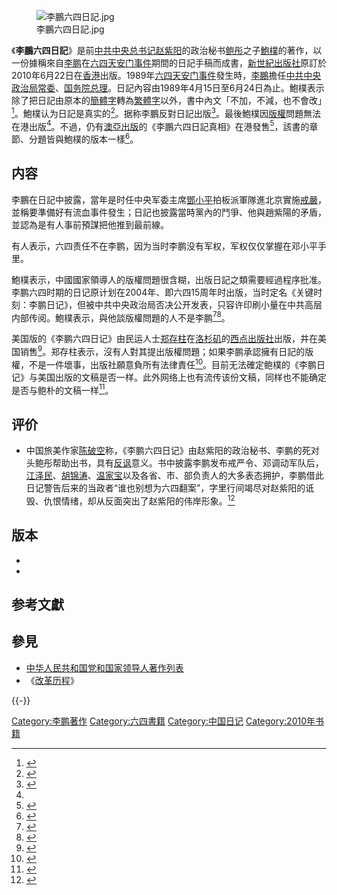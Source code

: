[[File:李鵬六四日記.jpg|thumb]]

《'''李鵬六四日記'''》是前[[中共中央总书记|中共中央总书记]][[赵紫阳|赵紫阳]]的政治秘书[[鲍彤|鲍彤]]之子[[鮑樸|鮑樸]]的著作，以一份據稱來自[[李鹏|李鹏]]在[[六四天安门事件|六四天安门事件]]期間的日記手稿而成書，[[新世紀出版社|新世紀出版社]]原訂於2010年6月22日在[[香港|香港]]出版。1989年[[六四天安门事件|六四天安门事件]]發生時，[[李鵬|李鵬]]擔任[[中共中央政治局常委|中共中央政治局常委]]、[[国务院总理|国务院总理]]。日記內容由1989年4月15日至6月24日為止。鮑樸表示除了把日記由原本的[[簡體字|簡體字]]轉為[[繁體字|繁體字]]以外，書中內文「不加，不減，也不會改」<ref>{{cite news| url=http://specials.mingpao.com/cfm/News.cfm?SpecialsID=137&Page=8&News=c19f724a420969ec4c92d3cadc1321ecc81fd5aeca4367e4851b15c85a| title=鮑樸決出版「李鵬六四日記」| newspaper=[[明報|明報]]| date=2010-06-05| deadurl=yes| archiveurl=https://web.archive.org/web/20160604105854/http://specials.mingpao.com/cfm/News.cfm?SpecialsID=137&Page=8&News=c19f724a420969ec4c92d3cadc1321ecc81fd5aeca4367e4851b15c85a| archivedate=2016-06-04}}</ref>。鮑樸认为日記是真实的<ref name="BBC0622">{{cite news|url=http://www.bbc.com/zhongwen/trad/china/2010/06/100622_lipeng_baopu.shtml|title=鲍樸：《六四日记》真实性没问题|date=2010-06-22|publisher=[[BBC|BBC]]|accessdate=2010-06-22|archive-url=https://web.archive.org/web/20160812154729/http://www.bbc.com/zhongwen/trad/china/2010/06/100622_lipeng_baopu.shtml|archive-date=2016-08-12|dead-url=no}}</ref>。据称李鵬反對日記出版<ref>{{cite news| url=http://hk.apple.nextmedia.com/template/apple/art_main.php?iss_id=20100619&sec_id=15335&subsec_id=15336&art_id=14151268| title=《李鵬「六四」日記》在港出版受阻| newspaper=[[蘋果日報_(香港)|蘋果日報]]| date=2010-06-19| access-date=2010-06-19| archive-url=https://web.archive.org/web/20100622234811/http://hk.apple.nextmedia.com/template/apple/art_main.php?iss_id=20100619&sec_id=15335&subsec_id=15336&art_id=14151268| archive-date=2010-06-22| dead-url=no}}</ref>。最後鮑樸因[[版權|版權]]問題無法在港出版<ref name="BBC0622" />。不過，仍有[[澳亞出版|澳亞出版]]的《李鵬六四日記真相》在港發售<ref>{{cite news| url=http://hk.apple.nextmedia.com/template/apple/art_main.php?iss_id=20100629&sec_id=4104&subsec_id=11867&art_id=14185115| title=《李鵬「六四」日記》港有售| newspaper=[[蘋果日報_(香港)|蘋果日報]]| date=2010-06-29| access-date=2010-06-29| archive-url=https://web.archive.org/web/20100702074057/http://hk.apple.nextmedia.com/template/apple/art_main.php?iss_id=20100629&sec_id=4104&subsec_id=11867&art_id=14185115| archive-date=2010-07-02| dead-url=no}}</ref>，該書的章節、分題皆與鮑樸的版本一樣<ref>{{cite journal en| url=http://www.doc88.com/p-24455525192.html| title=山寨版《李鵬六四日記》幕後黑手曝光| journal=壹週刊| issue=1061期| date=07-08-2010| author=| access-date=2019-07-23| archive-url=https://web.archive.org/web/20190611060733/http://www.doc88.com/p-24455525192.html| archive-date=2019-06-11| dead-url=no}}</ref>。

==内容==
李鵬在日記中披露，當年是时任中央军委主席[[鄧小平|鄧小平]]拍板派軍隊進北京實施[[戒嚴|戒嚴]]，並稱要準備好有流血事件發生；日記也披露當時黨內的鬥爭、他與趙紫陽的矛盾，並認為是有人事前預謀把他推到最前線。

有人表示，六四责任不在李鹏，因为当时李鹏没有军权，军权仅仅掌握在邓小平手里。

鮑樸表示，中國國家領導人的版權問題很含糊，出版日記之類需要經過程序批准。李鹏六四时期的日记原计划在2004年、即六四15周年时出版，当时定名《关键时刻：李鹏日记》，但被中共中央政治局否决公开发表，只容许印刷小量在中共高层内部传阅。鮑樸表示，與他談版權問題的人不是李鹏<ref>{{Cite news | url=http://www.scmp.com/article/717858/right-publish-diary-uncertain | title=Right to publish diary 'uncertain' | date=2010-06-23 | author=Minnie Chan | publisher=[[南華早報|南華早報]] | access-date=2014-08-06 | archive-url=https://web.archive.org/web/20140816071526/http://www.scmp.com/article/717858/right-publish-diary-uncertain | archive-date=2014-08-16 | dead-url=no }}{{en}}</ref><ref>{{cite journal en|title=李鵬《關鍵時刻》的關鍵|journal=[[亚洲週刊|亚洲週刊]]|volume=|issue=十八卷十三期|pages=|date=2004-03-28|url=http://www.yzzk.com/cfm/Content_Archive.cfm?Channel=ae&Path=372480111/13ae1.cfm|author=|access-date=2019-07-23|archive-url=https://web.archive.org/web/20190606023023/http://www.yzzk.com/cfm/Content_Archive.cfm?Channel=ae&Path=372480111%2F13ae1.cfm|archive-date=2019-06-06|dead-url=no}}</ref>。

美国版的《李鹏六四日记》由民运人士[[郑存柱|郑存柱]]在[[洛杉矶|洛杉矶]]的[[西点出版社|西点出版社]]出版，并在美国销售<ref>{{cite news| url=http://www1.voanews.com/chinese/news/china/20100623-Publishing-Former-Premier-Li-Peng-Book-96970969.html| title=李鹏六四日记出版喊停迫于中共施压| publisher=[[美国之音|美国之音]]| date=2010-06-23| access-date=2010-06-23| archive-url=https://web.archive.org/web/20100628214948/http://www1.voanews.com/chinese/news/china/20100623-Publishing-Former-Premier-Li-Peng-Book-96970969.html| archive-date=2010-06-28| dead-url=no}}</ref>。郑存柱表示，沒有人對其提出版權問題；如果李鹏承認擁有日記的版權，不是一件壞事，出版社願意負所有法律責任<ref>{{Cite news | url=http://www.scmp.com/article/717951/li-pengs-diary-goes-sale-los-angeles | title=Li Peng's diary goes on sale in Los Angeles | date=2010-06-24 | publisher=[[南華早報|南華早報]] | access-date=2014-08-06 | archive-url=https://web.archive.org/web/20140816065950/http://www.scmp.com/article/717951/li-pengs-diary-goes-sale-los-angeles | archive-date=2014-08-16 | dead-url=no }}{{en}}</ref>。目前无法確定鲍樸的《李鹏日记》与美国出版的文稿是否一样。此外网络上也有流传该份文稿，同样也不能确定是否与鲍朴的文稿一样<ref>{{cite news|url=http://www.bbc.co.uk/zhongwen/simp/china/2010/06/100624_lipeng_diary.shtml|title=民运人士在美国出版《李鹏日记》|date=2010年6月24日|publisher=[[BBC|BBC]]|accessdate=2010年6月24日|archive-url=https://web.archive.org/web/20100626062041/http://www.bbc.co.uk/zhongwen/simp/china/2010/06/100624_lipeng_diary.shtml|archive-date=2010年6月26日|dead-url=no}}</ref>。

== 评价 ==
*中国旅美作家[[陈破空|陈破空]]称，《李鹏六四日记》由赵紫阳的政治秘书、李鹏的死对头鲍彤帮助出书，具有[[反讽|反讽]]意义。书中披露李鹏发布戒严令、邓调动军队后，[[江泽民|江泽民]]、[[胡锦涛|胡锦涛]]、[[温家宝|温家宝]]以及各省、市、部负责人的大多表态拥护，李鹏借此日记警告后来的当政者“谁也别想为六四翻案”，字里行间竭尽对赵紫阳的诋毁、仇恨情绪，却从反面突出了赵紫阳的伟岸形象。<ref>{{cite news| url=http://www.rfa.org/mandarin/pinglun/chenpokong/cpk-06152010095459.html| title=李鹏日记，究竟要表白什么？| publisher=[[自由亚洲电台|RFA]]| date=2010-06-15| access-date=2013-05-30| archive-url=https://web.archive.org/web/20150407110107/http://www.rfa.org/mandarin/pinglun/chenpokong/cpk-06152010095459.html| archive-date=2015-04-07| dead-url=no}}</ref>

== 版本 ==
*{{cite book|author=李鹏|title=《李鹏六四日记》|url=http://books.google.com/books?id=scBKAQAAIAAJ|year=2010年|location=[[美國|美國]][[加利福尼亞州|加利福尼亞州]][[艾爾蒙地|艾爾蒙地]]|publisher=西点出版社|isbn=978-0-615-37940-1|access-date=2014-06-14|archive-date=2015-03-21|archive-url=https://web.archive.org/web/20150321142519/http://books.google.com/books?id=scBKAQAAIAAJ|dead-url=no}}
*{{cite book|editor=張剛華|author=李鵬|title=《李鵬六四日記真相: 附錄李鵬六四日記原文》|url=http://books.google.com/books?id=v1ecYgEACAAJ|year=2010年|location=[[香港|香港]]|publisher=澳亞出版|isbn=978-1-921815-00-3|access-date=2014-06-14|archive-date=2015-06-08|archive-url=https://web.archive.org/web/20150608232054/https://books.google.com/books?id=v1ecYgEACAAJ|dead-url=no}}

== 参考文獻 ==
{{Reflist|2}}

== 參見 ==
* [[中华人民共和国党和国家领导人著作列表|中华人民共和国党和国家领导人著作列表]]
* 《[[改革历程|改革历程]]》

{{-}}
{{六四事件}}

[[Category:李鹏著作|Category:李鹏著作]]
[[Category:六四書籍|Category:六四書籍]]
[[Category:中国日记|Category:中国日记]]
[[Category:2010年书籍|Category:2010年书籍]]
